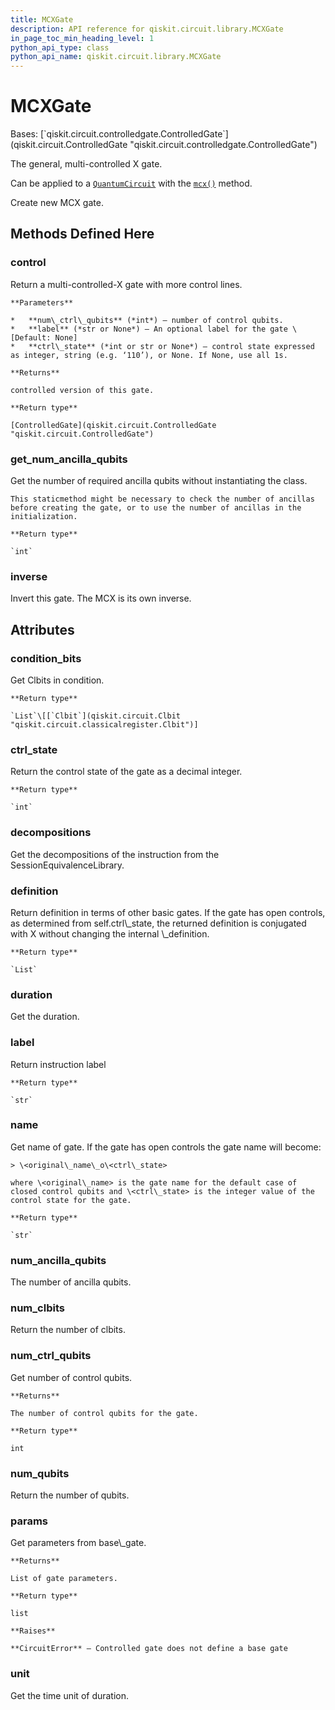```yaml
---
title: MCXGate
description: API reference for qiskit.circuit.library.MCXGate
in_page_toc_min_heading_level: 1
python_api_type: class
python_api_name: qiskit.circuit.library.MCXGate
---
```


# MCXGate

<Class id="qiskit.circuit.library.MCXGate" isDedicatedPage={true} github="https://github.com/qiskit/qiskit/tree/stable/0.23/qiskit/circuit/library/standard_gates/x.py" signature="MCXGate(num_ctrl_qubits, label=None, ctrl_state=None, _name='mcx')">
  Bases: [`qiskit.circuit.controlledgate.ControlledGate`](qiskit.circuit.ControlledGate "qiskit.circuit.controlledgate.ControlledGate")

  The general, multi-controlled X gate.

  Can be applied to a [`QuantumCircuit`](qiskit.circuit.QuantumCircuit "qiskit.circuit.QuantumCircuit") with the [`mcx()`](qiskit.circuit.QuantumCircuit#mcx "qiskit.circuit.QuantumCircuit.mcx") method.

  Create new MCX gate.

  ## Methods Defined Here

  ### control

  <Function id="qiskit.circuit.library.MCXGate.control" signature="MCXGate.control(num_ctrl_qubits=1, label=None, ctrl_state=None)">
    Return a multi-controlled-X gate with more control lines.

    **Parameters**

    *   **num\_ctrl\_qubits** (*int*) – number of control qubits.
    *   **label** (*str or None*) – An optional label for the gate \[Default: None]
    *   **ctrl\_state** (*int or str or None*) – control state expressed as integer, string (e.g. ‘110’), or None. If None, use all 1s.

    **Returns**

    controlled version of this gate.

    **Return type**

    [ControlledGate](qiskit.circuit.ControlledGate "qiskit.circuit.ControlledGate")
  </Function>

  ### get\_num\_ancilla\_qubits

  <Function id="qiskit.circuit.library.MCXGate.get_num_ancilla_qubits" signature="static MCXGate.get_num_ancilla_qubits(num_ctrl_qubits, mode='noancilla')">
    Get the number of required ancilla qubits without instantiating the class.

    This staticmethod might be necessary to check the number of ancillas before creating the gate, or to use the number of ancillas in the initialization.

    **Return type**

    `int`
  </Function>

  ### inverse

  <Function id="qiskit.circuit.library.MCXGate.inverse" signature="MCXGate.inverse()">
    Invert this gate. The MCX is its own inverse.
  </Function>

  ## Attributes

  ### condition\_bits

  <Attribute id="qiskit.circuit.library.MCXGate.condition_bits">
    Get Clbits in condition.

    **Return type**

    `List`\[[`Clbit`](qiskit.circuit.Clbit "qiskit.circuit.classicalregister.Clbit")]
  </Attribute>

  ### ctrl\_state

  <Attribute id="qiskit.circuit.library.MCXGate.ctrl_state">
    Return the control state of the gate as a decimal integer.

    **Return type**

    `int`
  </Attribute>

  ### decompositions

  <Attribute id="qiskit.circuit.library.MCXGate.decompositions">
    Get the decompositions of the instruction from the SessionEquivalenceLibrary.
  </Attribute>

  ### definition

  <Attribute id="qiskit.circuit.library.MCXGate.definition">
    Return definition in terms of other basic gates. If the gate has open controls, as determined from self.ctrl\_state, the returned definition is conjugated with X without changing the internal \_definition.

    **Return type**

    `List`
  </Attribute>

  ### duration

  <Attribute id="qiskit.circuit.library.MCXGate.duration">
    Get the duration.
  </Attribute>

  ### label

  <Attribute id="qiskit.circuit.library.MCXGate.label">
    Return instruction label

    **Return type**

    `str`
  </Attribute>

  ### name

  <Attribute id="qiskit.circuit.library.MCXGate.name">
    Get name of gate. If the gate has open controls the gate name will become:

    > \<original\_name\_o\<ctrl\_state>

    where \<original\_name> is the gate name for the default case of closed control qubits and \<ctrl\_state> is the integer value of the control state for the gate.

    **Return type**

    `str`
  </Attribute>

  ### num\_ancilla\_qubits

  <Attribute id="qiskit.circuit.library.MCXGate.num_ancilla_qubits">
    The number of ancilla qubits.
  </Attribute>

  ### num\_clbits

  <Attribute id="qiskit.circuit.library.MCXGate.num_clbits">
    Return the number of clbits.
  </Attribute>

  ### num\_ctrl\_qubits

  <Attribute id="qiskit.circuit.library.MCXGate.num_ctrl_qubits">
    Get number of control qubits.

    **Returns**

    The number of control qubits for the gate.

    **Return type**

    int
  </Attribute>

  ### num\_qubits

  <Attribute id="qiskit.circuit.library.MCXGate.num_qubits">
    Return the number of qubits.
  </Attribute>

  ### params

  <Attribute id="qiskit.circuit.library.MCXGate.params">
    Get parameters from base\_gate.

    **Returns**

    List of gate parameters.

    **Return type**

    list

    **Raises**

    **CircuitError** – Controlled gate does not define a base gate
  </Attribute>

  ### unit

  <Attribute id="qiskit.circuit.library.MCXGate.unit">
    Get the time unit of duration.
  </Attribute>
</Class>

